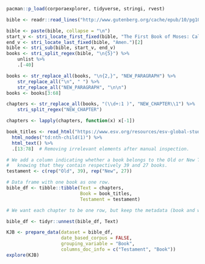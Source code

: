 ```r
pacman::p_load(corporaexplorer, tidyverse, stringi, rvest)
```

```r
bible <- readr::read_lines("http://www.gutenberg.org/cache/epub/10/pg10.txt")
```

```r
bible <- paste(bible, collapse = "\n")
start_v <- stri_locate_first_fixed(bible, "The First Book of Moses: Called Genesis")[1]
end_v <- stri_locate_last_fixed(bible, "Amen.")[2]
bible <- stri_sub(bible, start_v, end_v)
books <- stri_split_regex(bible, "\n{5}") %>%
    unlist %>%
    .[-40]  

books <- str_replace_all(books, "\n{2,}", "NEW_PARAGRAPH") %>%
    str_replace_all("\n", " ") %>%
    str_replace_all("NEW_PARAGRAPH", "\n\n")
books <- books[3:68]

chapters <- str_replace_all(books, "(\\d+:1 )", "NEW_CHAPTER\\1") %>%
    stri_split_regex("NEW_CHAPTER")

chapters <- lapply(chapters, function(x) x[-1])

book_titles <- read_html("https://www.esv.org/resources/esv-global-study-bible/list-of-abbreviations") %>%
  html_nodes("td:nth-child(1)") %>%
  html_text() %>%
  .[13:78]  # Removing irrelevant elements after manual inspection.

# We add a column indicating whether a book belongs to the Old or New Testament,
#   knowing that they contain respectively 39 and 27 books.
testament <- c(rep("Old", 39), rep("New", 27))

# Data frame with one book as one row.
bible_df <- tibble::tibble(Text = chapters,
                           Book = book_titles,
                           Testament = testament)

# We want each chapter to be one row, but keep the metadata (book and which testament).

bible_df <- tidyr::unnest(bible_df, Text)
```

```r
KJB <- prepare_data(dataset = bible_df,
                    date_based_corpus = FALSE,
                    grouping_variable = "Book",
                    columns_doc_info = c("Testament", "Book"))
explore(KJB)
```
